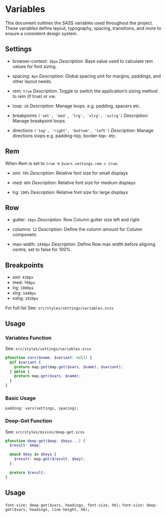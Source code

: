 
<Meta title='Documentation/Variables' />

# Variables

This document outlines the SASS variables used throughout the project. These variables define layout, typography, spacing, transitions, and more to ensure a consistent design system.

## Settings

- browser-context: `16px`
  *Description*: Base value used to calculate rem values for font sizing.

- spacing: `4px`
  *Description*: Global spacing unit for margins, paddings, and other layout needs.

- rem: `true`
  *Description*: Toggle to switch the application’s sizing method to rem (if true) or vw.

- loop: `10`
  *Description*: Manage loops. e.g. padding, spacers etc.

- breakpoints `('sml', 'med', 'lrg', 'xlrg', 'xxlrg')`
  *Description*: Manage breakpoint loops.

- directions `('top', 'right', 'bottom', 'left')`
  *Description*: Manage directions loops e.g. padding-top, border-top- etc.

## Rem

When Rem is set to `true` -> `$vars.settings.rem = true`.

- sml: `70%`
  *Description*: Relative font size for small displays

- med: `80%`
  *Description*: Relative font size for medium displays

- lrg: `100%`
  *Description*: Relative font size for large displays

## Row

- gutter: `16px`
  *Description*: Row Column gutter size left and right.

- columns: `12`
  *Description*: Define the column amount for Column component.

- max-width: `1440px`
  *Description*: Define Row max width before aligning centre, set to false for 100%.

## Breakpoints

- sml: `420px`
- med: `768px`
- lrg: `1080px`
- xlrg: `1440px`
- xxlrg: `1920px`

For full list See: `src/styles/settings/variables.scss`

## Usage

### Variables Function

See: `src/styles/settings/variables.scss`

```scss
@function vars($name, $variant: null) {
  @if $variant {
    @return map.get(map.get($vars, $name), $variant);
  } @else {
    @return map.get($vars, $name);
  }
}
```

### Basic Usage

`padding: vars(settings, spacing);`

### Deep-Get Function

See: `src/styles/mixins/deep-get.scss`

```scss
@function deep-get($map, $keys...) {
  $result: $map;

  @each $key in $keys {
    $result: map.get($result, $key);
  }

  @return $result;
}
```

## Usage

`font-size: deep-get($vars, headings, font-size, h6);`
`font-size: deep-get($vars, headings, line-height, h6);`
